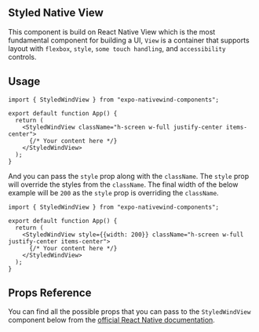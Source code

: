 ## Styled Native View

This component is build on React Native View which is the most fundamental component for building a UI, `View` is a container that supports layout with `flexbox`, `style`, `some touch handling`, and `accessibility` controls.

## Usage

```tsx filename="App.tsx" showLineNumbers copy
import { StyledWindView } from "expo-nativewind-components";

export default function App() {
  return (
    <StyledWindView className="h-screen w-full justify-center items-center">
      {/* Your content here */}
    </StyledWindView>
  );
}
```

And you can pass the `style` prop along with the `className`. The `style` prop will override the styles from the `className`. The final width of the below example will be `200` as the `style` prop is overriding the `className`.

```tsx filename="App.tsx" showLineNumbers
import { StyledWindView } from "expo-nativewind-components";

export default function App() {
  return (
    <StyledWindView style={{width: 200}} className="h-screen w-full justify-center items-center">
      {/* Your content here */}
    </StyledWindView>
  );
}
```

## Props Reference

You can find all the possible props that you can pass to the `StyledWindView` component below from the [official React Native documentation](https://reactnative.dev/docs/view#props).